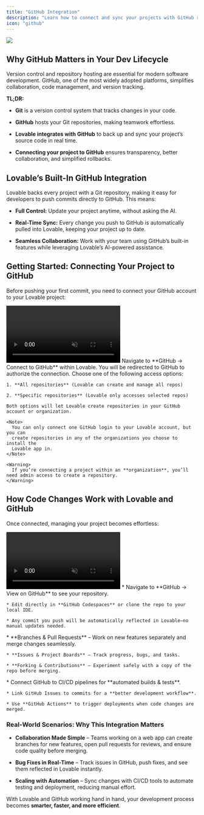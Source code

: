 ```yaml
---
title: "GitHub Integration"
description: "Learn how to connect and sync your projects with GitHub repositories"
icon: "github"
---
```


![](/images/github-lovable.webp)

## **Why GitHub Matters in Your Dev Lifecycle**

Version control and repository hosting are essential for modern software development. GitHub, one of the most widely adopted platforms, simplifies collaboration, code management, and version tracking.

**TL;DR:**

* **Git** is a version control system that tracks changes in your code.

* **GitHub** hosts your Git repositories, making teamwork effortless.

* **Lovable integrates with GitHub** to back up and sync your project’s source code in real time.

* **Connecting your project to GitHub** ensures transparency, better collaboration, and simplified rollbacks.

## **Lovable’s Built-In GitHub Integration**

Lovable backs every project with a Git repository, making it easy for developers to push commits directly to GitHub. This means:

* **Full Control:** Update your project anytime, without asking the AI.

* **Real-Time Sync:** Every change you push to GitHub is automatically pulled into Lovable, keeping your project up to date.

* **Seamless Collaboration:** Work with your team using GitHub’s built-in features while leveraging Lovable’s AI-powered assistance.

## Getting Started: Connecting Your Project to GitHub

Before pushing your first commit, you need to connect your GitHub account to your Lovable project:

<Frame>
  <video autoPlay controls loop muted className="w-full">
    <source src="/assets/connect-to-github.mp4" type="video/mp4" />
  </video>
</Frame>

<Steps>
  <Step title="Step 1">
    Navigate to **GitHub → Connect to GitHub** within Lovable.
  </Step>

  <Step title="Step 2">
    You will be redirected to GitHub to authorize the connection.
  </Step>

  <Step title="Step 3">
    Choose one of the following access options:

    1. **All repositories** (Lovable can create and manage all repos)

    2. **Specific repositories** (Lovable only accesses selected repos)

    Both options will let Lovable create repositories in your GitHub account or organization.

    <Note>
      You can only connect one GitHub login to your Lovable account, but you can
      create repositories in any of the organizations you choose to install the
      Lovable app in.
    </Note>

    <Warning>
      If you’re connecting a project within an **organization**, you’ll need admin access to create a repository.
    </Warning>
  </Step>
</Steps>

## How Code Changes Work with Lovable and GitHub

Once connected, managing your project becomes effortless:

<Frame>
  <video autoPlay controls loop muted className="w-full">
    <source src="/assets/sync-commits.mp4" type="video/mp4" />
  </video>
</Frame>

<Steps>
  <Step title="Making Changes & Viewing Code">
    * Navigate to **GitHub → View on GitHub** to see your repository.

    * Edit directly in **GitHub Codespaces** or clone the repo to your local IDE.

    * Any commit you push will be automatically reflected in Lovable—no manual updates needed.
  </Step>

  <Step title="Managing Code with GitHub Features">
    * **Branches & Pull Requests** – Work on new features separately and merge changes seamlessly.

    * **Issues & Project Boards** – Track progress, bugs, and tasks.

    * **Forking & Contributions** – Experiment safely with a copy of the repo before merging.
  </Step>

  <Step title="Automating Workflows">
    * Connect GitHub to CI/CD pipelines for **automated builds & tests**.

    * Link GitHub Issues to commits for a **better development workflow**.

    * Use **GitHub Actions** to trigger deployments when code changes are merged.
  </Step>
</Steps>

### **Real-World Scenarios: Why This Integration Matters**

* **Collaboration Made Simple** – Teams working on a web app can create branches for new features, open pull requests for reviews, and ensure code quality before merging.

* **Bug Fixes in Real-Time** – Track issues in GitHub, push fixes, and see them reflected in Lovable instantly.

* **Scaling with Automation** – Sync changes with CI/CD tools to automate testing and deployment, reducing manual effort.

With Lovable and GitHub working hand in hand, your development process becomes **smarter, faster, and more efficient**.